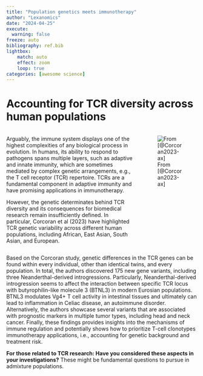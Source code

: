 ```yaml
---
title: "Population genetics meets immunotherapy"
author: "Lexanomics"
date: "2024-04-25"
execute:
  warning: false
freeze: auto
bibliography: ref.bib
lightbox:
    match: auto
    effect: zoom
    loop: true
categories: [awesome science]
---
```


# Accounting for TCR diversity across human populations

::: columns
::: {.column width="70%"}

Arguably, the immune system displays one of the highest complexities of any biological process in evolution. In humans, its ability to respond to pathogens spans multiple layers, such as adaptive and innate immunity, which are sometimes mediated by complex genetic arrangements, e.g., the T cell receptor (TCR) repertoire. TCRs are a fundamental component in adaptive immunity and have promising applications in immunotherapy. 

However, the genetic determinates behind TCR diversity and its consequences for biomedical research remain insufficiently defined. In particular, Corcoran et al (2023) have highlighted TCR genetic variability across different human populations, including African, East Asian, South Asian, and European. 

:::

::: {.column width="30%"}
![From [@Corcoran2023-ax]](abstract.jpeg){width="300," heigh="300," fig-align="center"}
:::
:::

Based on the Corcoran study, genetic differences in the TCR genes can be found within every individual, other than identical twins, and every population. In total, the authors discovered 175 new gene variants, including three Neanderthal-derived introgressions. Particularly, Neanderthal-derived introgression seems to affect the interaction between specific TCR locus with butyrophilin-like molecule 3 (BTNL3) in modern Eurosian populations. BTNL3 modulates Vg4+ T cell activity in intestinal tissues and ultimately can lead to inflammation in Celiac disease, an autoimmune disorder. Alternatively, the authors showcase several variants that are associated with prognostic markers in multiple tumor types, including head and neck cancer. Finally, these findings provides insights into the mechanisms of immune regulation and potentially shows how to prioritize T-cell clonotypes immunotherapy applications, i.e., accounting for genetic background and treatment risk.

**For those related to TCR research: Have you considered these aspects in your investigations?** These might be fundamental questions to pursue in admixture populations.
